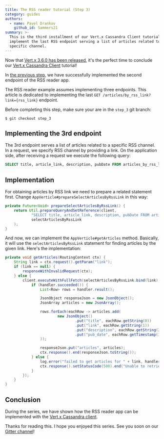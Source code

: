 ```yaml
---
title: The RSS reader tutorial (Step 3)
category: guides
authors:
  - name: Pavel Drankov
    github_id: Sammers21
summary: >-
  This is the third installment of our Vert.x Cassandra Client tutorial. We will
  implement the last RSS endpoint serving a list of articles related to a
  specific channel.
---
```


Now that [Vert.x 3.6.0 has been released](https://vertx.io/blog/eclipse-vert-x-3-6-0-released/), it's the perfect time to conclude our [Vert.x Cassandra Client](https://vertx.io/docs/vertx-cassandra-client/java/) tutorial!

In [the previous step](https://vertx.io/blog/the-rss-reader-tutorial-step-2/), we have successfully implemented the second endpoint 
of the RSS reader app.

The RSS reader example assumes implementing three endpoints. This article is dedicated to implementing the last `GET /articles/by_rss_link?link={rss_link}` endpoint.

Before completing this step, make sure your are in the `step_3` git branch:

```shell
$ git checkout step_3
```

## Implementing the 3rd endpoint

The 3rd endpoint serves a list of articles related to a specific RSS channel. In a request, we specify RSS channel by providing a link. On the application side, after receiving a request we execute the following query:

```sql
SELECT title, article_link, description, pubDate FROM articles_by_rss_link WHERE rss_link = RSS_LINK_FROM_REQUEST ;
```

## Implementation

For obtaining articles by RSS link we need to prepare a related statement first. Change `AppVerticle#prepareSelectArticlesByRssLink` in this way:

```java
private Future<Void> prepareSelectArticlesByRssLink() {
    return Util.prepareQueryAndSetReference(client,
            "SELECT title, article_link, description, pubDate FROM articles_by_rss_link WHERE rss_link = ? ;",
            selectArticlesByRssLink
    );
}
``` 

And now, we can implement the `AppVerticle#getArticles` method. Basically, it will use the `selectArticlesByRssLink` statement for finding articles by the given link. Here's the implementation:

```java
private void getArticles(RoutingContext ctx) {
    String link = ctx.request().getParam("link");
    if (link == null) {
        responseWithInvalidRequest(ctx);
    } else {
        client.executeWithFullFetch(selectArticlesByRssLink.bind(link), handler -> {
            if (handler.succeeded()) {
                List<Row> rows = handler.result();

                JsonObject responseJson = new JsonObject();
                JsonArray articles = new JsonArray();

                rows.forEach(eachRow -> articles.add(
                        new JsonObject()
                                .put("title", eachRow.getString(0))
                                .put("link", eachRow.getString(1))
                                .put("description", eachRow.getString(2))
                                .put("pub_date", eachRow.getTimestamp(3).getTime())
                ));

                responseJson.put("articles", articles);
                ctx.response().end(responseJson.toString());
            } else {
                log.error("failed to get articles for " + link, handler.cause());
                ctx.response().setStatusCode(500).end("Unable to retrieve the info from C*");
            }
        });
    }
}
```

## Conclusion

During the series, we have shown how the RSS reader app can be implemented with the [Vert.x Cassandra client](https://github.com/vert-x3/vertx-cassandra-client).

Thanks for reading this. I hope you enjoyed this series. See you soon on our [Gitter channel](https://gitter.im/eclipse-vertx/vertx-users)!
